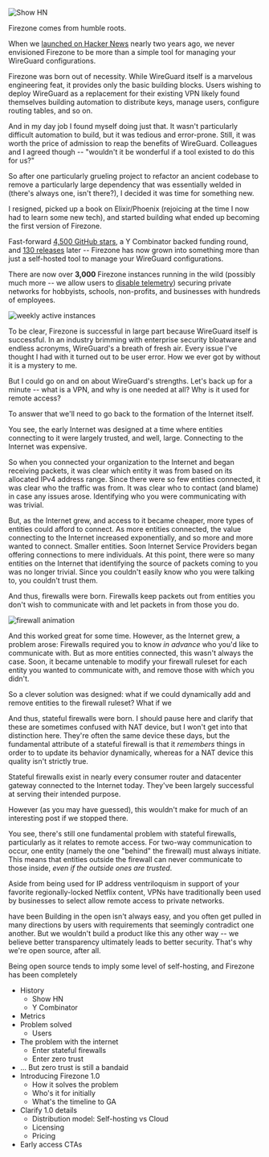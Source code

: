 
<Image
  src="/images/nostalgia-show-hn.png"
  alt="Show HN"
  width={1412}
  height={168}
  className="mx-auto shadow rounded"
/>

<span className="font-semibold">Firezone comes from humble roots.</span>

When we [launched on Hacker News](https://news.ycombinator.com/item?id=28683231)
nearly two years ago, we never envisioned Firezone to be more than a simple tool
for managing your WireGuard configurations.

Firezone was born out of necessity. While WireGuard itself is a marvelous
engineering feat, it provides only the basic building blocks. Users wishing to
deploy WireGuard as a replacement for their existing VPN likely found themselves
building automation to distribute keys, manage users, configure routing tables,
and so on.

And in my day job I found myself doing just that. It wasn't particularly
difficult automation to build, but it was tedious and error-prone. Still, it was
worth the price of admission to reap the benefits of WireGuard. Colleagues and I
agreed though -- "wouldn't it be wonderful if a tool existed to do this for us?"

So after one particularly grueling project to refactor an ancient codebase to
remove a particularly large dependency that was essentially welded in (there's
always one, isn't there?), I decided it was time for something new.

I resigned, picked up a book on Elixir/Phoenix (rejoicing at the time I now had
to learn some new tech), and started building what ended up becoming the first
version of Firezone.

Fast-forward
[4,500 GitHub stars](https://github.com/firezone/firezone/stargazers), a Y
Combinator backed funding round, and
[130 releases](https://github.com/firezone/firezone/releases) later -- Firezone
has now grown into something more than just a self-hosted tool to manage your
WireGuard configurations.

There are now over <strong>3,000</strong> Firezone instances running in the wild
(possibly much more -- we allow users to
[disable telemetry](/docs/reference/telemetry)) securing private networks for
hobbyists, schools, non-profits, and businesses with hundreds of employees.

<Image
  src="/images/wai-7-2-23.png"
  alt="weekly active instances"
  width={600}
  height={600}
  className="mx-auto shadow rounded border border-neutral-200"
/>

To be clear, Firezone is successful in large part because WireGuard itself is
successful. In an industry brimming with enterprise security bloatware and
endless acronyms, WireGuard's a breath of fresh air. Every issue I've thought I
had with it turned out to be user error. How we ever got by without it is a
mystery to me.

But I could go on and on about WireGuard's strengths. Let's back up for a minute
-- what is a VPN, and why is one needed at all? Why is it used for remote
access?

To answer that we'll need to go back to the formation of the Internet itself.

You see, the early Internet was designed at a time where entities connecting to
it were largely trusted, and well, large. Connecting to the Internet was
expensive.

So when you connected your organization to the Internet and began receiving
packets, it was clear which entity it was from based on its allocated IPv4
address range. Since there were so few entities connected, it was clear who the
traffic was from. It was clear who to contact (and blame) in case any issues
arose. Identifying who you were communicating with was trivial.

But, as the Internet grew, and access to it became cheaper, more types of
entities could afford to connect. As more entities connected, the value
connecting to the Internet increased exponentially, and so more and more wanted
to connect. Smaller entities. Soon Internet Service Providers began offering
connections to mere individuals. At this point, there were so many entities on
the Internet that identifying the source of packets coming to you was no longer
trivial. Since you couldn't easily know who you were talking to, you couldn't
trust them.

And thus, firewalls were born. Firewalls keep packets out from entities you
don't wish to communicate with and let packets in from those you do.

<Image
  width={600}
  height={400}
  src="/images/firewall-block.svg"
  alt="firewall animation"
  className="mx-auto"
/>

And this worked great for some time. However, as the Internet grew, a problem
arose: Firewalls required you to know _in advance_ who you'd like to communicate
with. But as more entities connected, this wasn't always the case. Soon, it
became untenable to modify your firewall ruleset for each entity you wanted to
communicate with, and remove those with which you didn't.

So a clever solution was designed: what if we could dynamically add and remove
entities to the firewall ruleset? What if we

And thus, stateful firewalls were born. I should pause here and clarify that
these are sometimes confused with NAT device, but I won't get into that
distinction here. They're often the same device these days, but the fundamental
attribute of a stateful firewall is that it _remembers_ things in order to to
update its behavior dynamically, whereas for a NAT device this quality isn't
strictly true.

Stateful firewalls exist in nearly every consumer router and datacenter gateway
connected to the Internet today. They've been largely successful at serving
their intended purpose.

However (as you may have guessed), this wouldn't make for much of an interesting
post if we stopped there.

You see, there's still one fundamental problem with stateful firewalls,
particularly as it relates to remote access. For two-way communication to occur,
one entity (namely the one "behind" the firewall) must always initiate. This
means that entities outside the firewall can never communicate to those inside,
_even if the outside ones are trusted_.



Aside from being used for IP address ventriloquism in support of your favorite
regionally-locked Netflix content, VPNs have traditionally been used by
businesses to select allow remote access to private networks.

have been Building in the open isn't always easy, and you often get pulled in
many directions by users with requirements that seemingly contradict one
another. But we wouldn't build a product like this any other way -- we believe
better transparency ultimately leads to better security. That's why we're open
source, after all.

Being open source tends to imply some level of self-hosting, and Firezone has
been completely

- History
  - Show HN
  - Y Combinator
- Metrics
- Problem solved
  - Users
- The problem with the internet
  - Enter stateful firewalls
  - Enter zero trust
- ... But zero trust is still a bandaid
- Introducing Firezone 1.0
  - How it solves the problem
  - Who's it for initially
  - What's the timeline to GA
- Clarify 1.0 details
  - Distribution model: Self-hosting vs Cloud
  - Licensing
  - Pricing
- Early access CTAs
